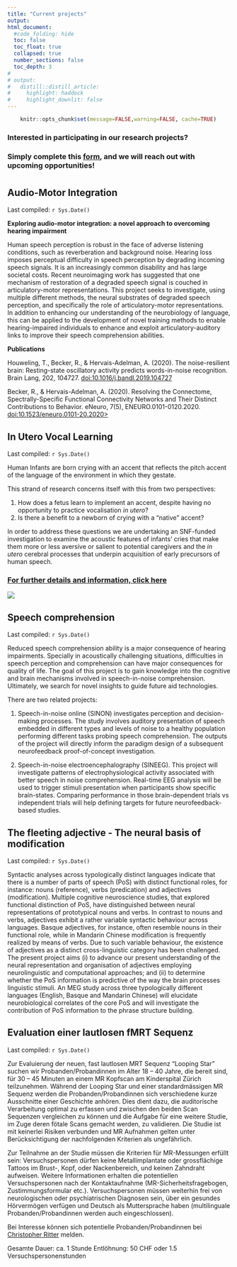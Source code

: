 ```yaml
---
title: "Current projects"
output:
html_document:
  #code_folding: hide
  toc: false
  toc_float: true
  collapsed: true
  number_sections: false
  toc_depth: 3
#     
# output: 
#   distill::distill_article:  
#     highlight: haddock
#     highlight_downlit: false    
---
```


```{=html}
<style>
  .nav-pills>li>a:hover, .nav-pills>li>a:focus, .nav-pills>li.active>a,     .nav-pills>li.active>a:hover, .nav-pills>li.active>a:focus{
     background-color: BalloonBlue; 
     }
</style>
```
<!-- https://www.angularfix.com/2021/10/how-to-change-tabset-colors-without.html -->

```r
    knitr::opts_chunk$set(message=FALSE,warning=FALSE, cache=TRUE)
```

### Interested in participating in our research projects?

### Simply complete this <span style="text-decoration:underline">[form](https://redcap.link/Participate_Neurolinguistics)</span>, and we will reach out with upcoming opportunities!

#  {.tabset .tabset-fade .tabset-pills}

## Audio-Motor Integration

Last compiled: `r Sys.Date()`

**Exploring audio-motor integration: a novel approach to overcoming hearing impairment**

Human speech perception is robust in the face of adverse listening conditions, such as reverberation and background noise. Hearing loss imposes perceptual difficulty in speech perception by degrading incoming speech signals. It is an increasingly common disability and has large societal costs. Recent neuroimaging work has suggested that one mechanism of restoration of a degraded speech signal is couched in articulatory-motor representations. This project seeks to investigate, using multiple different methods, the neural substrates of degraded speech perception, and specifically the role of articulatory-motor representations. In addition to enhancing our understanding of the neurobiology of language, this can be applied to the development of novel training methods to enable hearing-impaired individuals to enhance and exploit articulatory-auditory links to improve their speech comprehension abilities.

**Publications**

Houweling, T., Becker, R., & Hervais-Adelman, A. (2020). The noise-resilient brain: Resting-state oscillatory activity predicts words-in-noise recognition. Brain Lang, 202, 104727. [doi:10.1016/j.bandl.2019.104727](https://www.sciencedirect.com/science/article/pii/S0093934X19303438)

Becker, R., & Hervais-Adelman, A. (2020). Resolving the Connectome, Spectrally-Specific Functional Connectivity Networks and Their Distinct Contributions to Behavior. eNeuro, 7(5), ENEURO.0101-0120.2020. [doi:10.1523/eneuro.0101-20.2020\>](https://www.eneuro.org/content/7/5/ENEURO.0101-20.2020)

## In Utero Vocal Learning

Last compiled: `r Sys.Date()`

Human Infants are born crying with an accent that reflects the pitch accent of the language of the environment in which they gestate.

This strand of research concerns itself with this from two perspectives:

1.  How does a fetus learn to implement an accent, despite having no opportunity to practice vocalisation *in utero*?
2.  Is there a benefit to a newborn of crying with a "native" accent?

In order to address these questions we are undertaking an SNF-funded investigation to examine the acoustic features of infants' cries that make them more or less aversive or salient to potential caregivers and the *in utero* cerebral processes that underpin acquisition of early precursors of human speech.


### [For further details and information, click here](images/Flyer_DE_V3_commit.pdf)
![](images/Scanner_setup_wbkgd.png)

## Speech comprehension

Last compiled: `r Sys.Date()`

Reduced speech comprehension ability is a major consequence of hearing impairments. Specially in acoustically challenging situations, difficulties in speech perception and comprehension can have major consequences for quality of life. The goal of this project is to gain knowledge into the cognitive and brain mechanisms involved in speech-in-noise comprehension. Ultimately, we search for novel insights to guide future aid technologies.

There are two related projects:

1.  Speech-in-noise online (SINON) investigates perception and decision-making processes. The study involves auditory presentation of speech embedded in different types and levels of noise to a healthy population performing different tasks probing speech comprehension. The outputs of the project will directly inform the paradigm design of a subsequent neurofeedback proof-of-concept investigation.

<!-- -->

2.  Speech-in-noise electroencephalography (SINEEG). This project will investigate patterns of electrophysiological activity associated with better speech in noise comprehension. Real-time EEG analysis will be used to trigger stimuli presentation when participants show specific brain-states. Comparing performance in those brain-dependent trials vs independent trials will help defining targets for future neurofeedback-based studies.


## The fleeting adjective - The neural basis of modification

Last compiled: `r Sys.Date()`

Syntactic analyses across typologically distinct languages indicate that there is a number of parts of speech (PoS) with distinct functional roles, for instance: nouns (reference), verbs (predication) and adjectives (modification). Multiple cognitive neuroscience studies, that explored functional distinction of PoS, have distinguished between neural representations of prototypical nouns and verbs. In contrast to nouns and verbs, adjectives exhibit a rather variable syntactic behaviour across languages. Basque adjectives, for instance, often resemble nouns in their functional role, while in Mandarin Chinese modification is frequently realized by means of verbs. Due to such variable behaviour, the existence of adjectives as a distinct cross-linguistic category has been challenged. The present project aims (i) to advance our present understanding of the neural representation and organisation of adjectives employing neurolinguistic and computational approaches; and (ii) to determine whether the PoS information is predictive of the way the brain processes linguistic stimuli. An MEG study across three typologically different languages (English, Basque and Mandarin Chinese) will elucidate neurobiological correlates of the core PoS and will investigate the contribution of PoS information to the phrase structure building.

## Evaluation einer lautlosen fMRT Sequenz

Last compiled: `r Sys.Date()`

Zur Evaluierung der neuen, fast lautlosen MRT Sequenz “Looping Star” suchen wir Probanden/Probandinnen im Alter 18 – 40 Jahre, die bereit sind, für 30 – 45 Minuten an einem MR Kopfscan am Kinderspital Zürich teilzunehmen. Während der Looping Star und einer standardmässigen MR Sequenz werden die Probanden/Probandinnen sich verschiedene kurze Ausschnitte einer Geschichte anhören. Dies dient dazu, die auditorische Verarbeitung optimal zu erfassen und zwischen den beiden Scan Sequenzen vergleichen zu können und die Aufgabe für eine weitere Studie, im Zuge deren fötale Scans gemacht werden, zu validieren. Die Studie ist mit keinerlei Risiken verbunden und MR Aufnahmen gelten unter Berücksichtigung der nachfolgenden Kriterien als ungefährlich.

Zur Teilnahme an der Studie müssen die Kriterien für MR-Messungen erfüllt sein: Versuchspersonen dürfen keine Metallimplantate oder grossflächige Tattoos im Brust-, Kopf, oder Nackenbereich, und keinen Zahndraht aufweisen. Weitere Informationen erhalten die potentiellen Versuchspersonen nach der Kontaktaufnahme (MR-Sicherheitsfragebogen, Zustimmungsformular etc.). Versuchspersonen müssen weiterhin frei von neurologischen oder psychiatrischen Diagnosen sein, über ein gesundes Hörvermögen verfügen und Deutsch als Muttersprache haben (multilinguale Probanden/Probandinnen werden auch eingeschlossen).

Bei Interesse können sich potentielle Probanden/Probandinnen bei [Christopher Ritter](mailto:christopher%5Bdot%5Dritter%5Bat%5Dunige%5Bdot%5Dch) melden.

 
Gesamte Dauer: ca. 1 Stunde
Entlöhnung: 50 CHF oder 1.5 Versuchspersonenstunden
 

#  {.unnumbered}
